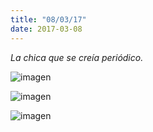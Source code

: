 ```yaml
---
title: "08/03/17"
date: 2017-03-08
---
```


_La chica que se creía periódico._

![imagen](./imagenes/varios-25.jpg)

![imagen](./imagenes/varios-26.jpg)

![imagen](./imagenes/varios-27.jpg)

